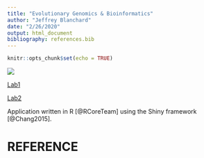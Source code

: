```yaml
---
title: "Evolutionary Genomics & Bioinformatics"
author: "Jeffrey Blanchard"
date: "2/26/2020"
output: html_document
bibliography: references.bib
---
```


```r
knitr::opts_chunk$set(echo = TRUE)
```
![](image/Image_2.jpg)

[Lab1](Lab_1.html)

[Lab2](Lab2_Rmd.html)

Application written in R [@RCoreTeam] using the Shiny framework [@Chang2015].

# REFERENCE
